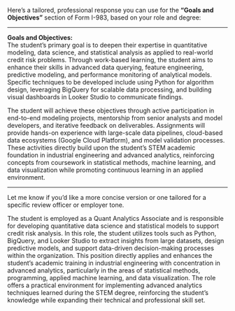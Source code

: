 
Here’s a tailored, professional response you can use for the **"Goals and Objectives"** section of Form I-983, based on your role and degree:

---

**Goals and Objectives:**  
The student’s primary goal is to deepen their expertise in quantitative modeling, data science, and statistical analysis as applied to real-world credit risk problems. Through work-based learning, the student aims to enhance their skills in advanced data querying, feature engineering, predictive modeling, and performance monitoring of analytical models. Specific techniques to be developed include using Python for algorithm design, leveraging BigQuery for scalable data processing, and building visual dashboards in Looker Studio to communicate findings.

The student will achieve these objectives through active participation in end-to-end modeling projects, mentorship from senior analysts and model developers, and iterative feedback on deliverables. Assignments will provide hands-on experience with large-scale data pipelines, cloud-based data ecosystems (Google Cloud Platform), and model validation processes. These activities directly build upon the student’s STEM academic foundation in industrial engineering and advanced analytics, reinforcing concepts from coursework in statistical methods, machine learning, and data visualization while promoting continuous learning in an applied environment.

---

Let me know if you'd like a more concise version or one tailored for a specific review officer or employer tone.



The student is employed as a Quant Analytics Associate and is responsible for developing quantitative data science and statistical models to support credit risk analysis. In this role, the student utilizes tools such as Python, BigQuery, and Looker Studio to extract insights from large datasets, design predictive models, and support data-driven decision-making processes within the organization. This position directly applies and enhances the student’s academic training in industrial engineering with concentration in advanced analytics, particularly in the areas of statistical methods, programming, applied machine learning, and data visualization. The role offers a practical environment for implementing advanced analytics techniques learned during the STEM degree, reinforcing the student’s knowledge while expanding their technical and professional skill set.